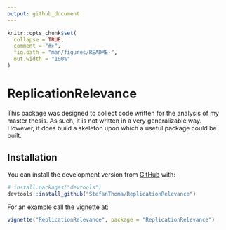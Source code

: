 ```yaml
---
output: github_document
---
```


<!-- README.md is generated from README.Rmd. Please edit that file -->

```r
knitr::opts_chunk$set(
  collapse = TRUE,
  comment = "#>",
  fig.path = "man/figures/README-",
  out.width = "100%"
)
```

# ReplicationRelevance

<!-- badges: start -->
<!-- badges: end -->

This package was designed to collect code written for the analysis of my master thesis. 
As such, it is not written in a very generalizable way. 
However, it does build a skeleton upon which a useful package could be built.

## Installation

You can install the development version from [GitHub](https://github.com/) with:

``` r
# install.packages("devtools")
devtools::install_github("StefanThoma/ReplicationRelevance")
```

For an example call the vignette at:
``` r
vignette("ReplicationRelevance", package = "ReplicationRelevance")
``` 
